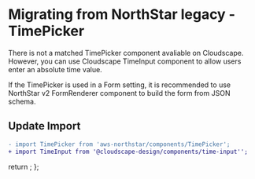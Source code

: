 
<Meta title="Migration/TimePicker" />

# Migrating from NorthStar legacy - TimePicker

There is not a matched TimePicker component avaliable on Cloudscape. However, 
you can use <Link href='https://cloudscape.design/components/time-input' target='_blank' external>Cloudscape TimeInput component</Link> to allow users enter an absolute time value.

If the TimePicker is used in a Form setting, it is recommended to 
use <Link href='https://aws.github.io/aws-northstar/?path=/story/components-formrenderer--default' target='_blank' external>NorthStar v2 FormRenderer component</Link> 
to build the form from JSON schema. 

## Update Import

```diff
- import TimePicker from 'aws-northstar/components/TimePicker';
+ import TimeInput from '@cloudscape-design/components/time-input'';
```

  return <SyntaxHighlighter/>;
};
